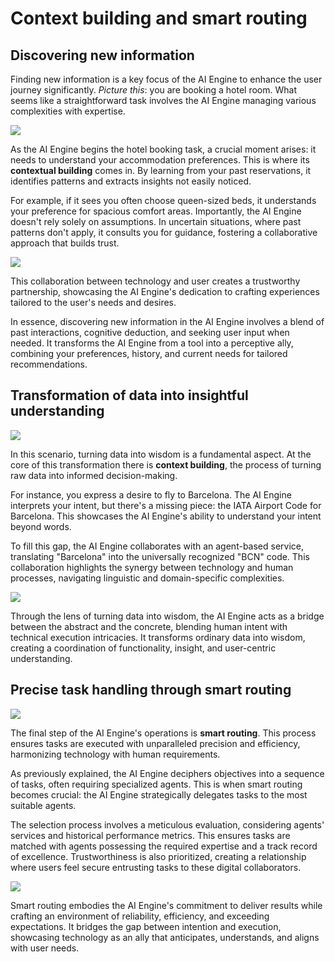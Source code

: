 # Context building and smart routing

## Discovering new information

Finding new information is a key focus of the AI Engine to enhance the user journey significantly. _Picture this_: you are booking a hotel room. What seems like a straightforward task involves the AI Engine managing various complexities with expertise.

![](../../../src/images/missing.jpeg)

As the AI Engine begins the hotel booking task, a crucial moment arises: it needs to understand your accommodation preferences. This is where its **contextual building** comes in. By learning from your past reservations, it identifies patterns and extracts insights not easily noticed.

For example, if it sees you often choose queen-sized beds, it understands your preference for spacious comfort areas. Importantly, the AI Engine doesn't rely solely on assumptions. In uncertain situations, where past patterns don't apply, it consults you for guidance, fostering a collaborative approach that builds trust.

![](../../../src/images/missing.jpeg)

This collaboration between technology and user creates a trustworthy partnership, showcasing the AI Engine's dedication to crafting experiences tailored to the user's needs and desires.

In essence, discovering new information in the AI Engine involves a blend of past interactions, cognitive deduction, and seeking user input when needed. It transforms the AI Engine from a tool into a perceptive ally, combining your preferences, history, and current needs for tailored recommendations.

## Transformation of data into insightful understanding

![](../../../src/images/missing.jpeg)

In this scenario, turning data into wisdom is a fundamental aspect. At the core of this transformation there is **context building**, the process of turning raw data into informed decision-making.

For instance, you express a desire to fly to Barcelona. The AI Engine interprets your intent, but there's a missing piece: the IATA Airport Code for Barcelona. This showcases the AI Engine's ability to understand your intent beyond words.

To fill this gap, the AI Engine collaborates with an agent-based service, translating "Barcelona" into the universally recognized "BCN" code. This collaboration highlights the synergy between technology and human processes, navigating linguistic and domain-specific complexities.

![](../../../src/images/missing.jpeg)

Through the lens of turning data into wisdom, the AI Engine acts as a bridge between the abstract and the concrete, blending human intent with technical execution intricacies. It transforms ordinary data into wisdom, creating a coordination of functionality, insight, and user-centric understanding.

## Precise task handling through smart routing

![](../../../src/images/missing.jpeg)

The final step of the AI Engine's operations is **smart routing**. This process ensures tasks are executed with unparalleled precision and efficiency, harmonizing technology with human requirements.

As previously explained, the AI Engine deciphers objectives into a sequence of tasks, often requiring specialized agents. This is when smart routing becomes crucial: the AI Engine strategically delegates tasks to the most suitable agents.

The selection process involves a meticulous evaluation, considering agents' services and historical performance metrics. This ensures tasks are matched with agents possessing the required expertise and a track record of excellence. Trustworthiness is also prioritized, creating a relationship where users feel secure entrusting tasks to these digital collaborators.

![](../../../src/images/missing.jpeg)

Smart routing embodies the AI Engine's commitment to deliver results while crafting an environment of reliability, efficiency, and exceeding expectations. It bridges the gap between intention and execution, showcasing technology as an ally that anticipates, understands, and aligns with user needs.
